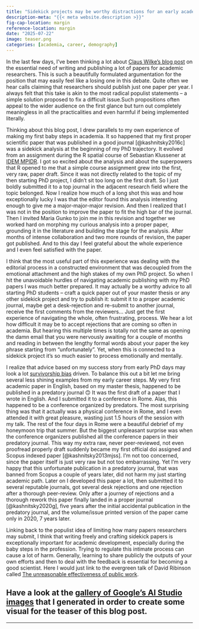 ```yaml
---
title: "Sidekick projects may be worthy distractions for an early academic"
description-meta: "{{< meta website.description >}}"
fig-cap-location: margin
reference-location: margin
date: "2025-07-22"
image: teaser.png
categories: [academia, career, demography]
---
```


In the last few days, I've been thinking a lot about [Claus Wilke’s blog post][cw] on the essential need of writing and publishing a lot of papers for academic researchers. This is such a beautifully formulated argumentation for the position that may easily feel like a losing one in this debate. Quite often we hear calls claiming that researchers should publish just one paper per year. I always felt that this take is akin to the most radical populist statements – a simple solution proposed to fix a difficult issue.Such propositions often appeal to the wider audience on the first glance but turn out completely meaningless in all the practicalities and even harmful if being implemented literally.   
   
Thinking about this blog post, I drew parallels to my own experience of making my first baby steps in academia. It so happened that my first proper scientific paper that was published in a good journal [@kashnitsky2016c] was a sidekick analysis at the beginning of my PhD trajectory. It evolved from an assignment during the R spatial course of Sebastian Klussener at [IDEM MPIDR](https://www.demogr.mpg.de/en/career_6122/international_advanced_studies_in_demography_6682/). I got so excited about the analysis and about the superpowers that R opened to me that a simple course assignment grew into the first, very raw, paper draft. Since it was not directly related to the topic of my then starting PhD project, I didn't sit too long on the first draft. So I just boldly submitted it to a top journal in the adjacent research field where the topic belonged. Now I realize how much of a long shot this was and how exceptionally lucky I was that the editor found this analysis interesting enough to give me a major-major-major revision. And then I realized that I was not in the position to improve the paper to fit the high bar of the journal. Then I invited Maria Gunko to join me in this revision and together we worked hard on morphing my curious analysis into a proper paper, grounding it in the literature and building the stage for the analysis. After months of intense collaboration and two more rounds of revision, the paper got published. And to this day I feel grateful about the whole experience and I even feel satisfied with the paper. 

I think that the most useful part of this experience was dealing with the editorial process in a constructed environment that was decoupled from the emotional attachment and the high stakes of my own PhD project. So when I hit the unavoidable hurdles of navigating academic publishing with my PhD papers I was much better prepared. It may actually be a worthy advice to all starting PhD students – craft a quick paper out of your master thesis or any other sidekick project and try to publish it: submit it to a proper academic journal, maybe get a desk-rejection and re-submit to another journal, receive the first comments from the reviewers… Just get the first experience of navigating the whole, often frustrating, process. We hear a lot how difficult it may be to accept rejections that are coming so often in academia. But hearing this multiple times is totally not the same as opening the damn email that you were nervously awaiting for a couple of months and reading in between the lengthy formal words about your paper the key phrase starting from "unfortunately". Yet, when this is connected to a sidekick project it's so much easier to process emotionally and mentally.

I realize that advice based on my success story from early PhD days may look a lot [survivorship bias](https://xkcd.com/1827/) driven. To balance this out a bit let me bring several less shining examples from my early career steps. My very first academic paper in English, based on my master thesis, happened to be published in a predatory journal 🙃 It was the first draft of a paper that I wrote in English. And I submitted it to a conference in Rome. Alas, this happened to be a conference organized by predators. The most surprising thing was that it actually was a physical conference in Rome, and I even attended it with great pleasure, wasting just 1.5 hours of the session with my talk. The rest of the four days in Rome were a beautiful debrief of my honeymoon trip that summer. But the biggest unpleasant surprise was when the conference organizers published all the conference papers in their predatory journal. This way my extra raw, never peer-reviewed, not even proofread properly draft suddenly became my first official doi assigned and Scopus indexed paper [@kashnitsky2013mjss]. I’m not too concerned, since the paper itself is just very raw but not too embarrassing. Yet I’m very happy that this unfortunate publication in a predatory journal, that was banned from Scopus a couple of years later, did not harm my just  starting academic path. Later on I developed this paper a lot, then submitted it to several reputable journals, got several desk rejections and one rejection after a thorough peer-review. Only after a journey of rejections and a thorough rework this paper finally landed in a proper journal [@kashnitsky2020g], five years after the initial accidental publication in the predatory journal, and the volume/issue printed version of the paper came only in 2020, 7 years later. 

Linking back to the populist idea of limiting how many papers researchers may submit, I think that writing freely and crafting sidekick papers is exceptionally important for academic development, especially during the baby steps in the profession. Trying to regulate this intimate process can cause a lot of harm. Generally, learning to share publicly the outputs of your own efforts and then to deal with the feedback is essential for becoming a good scientist. Here I would just link to the evergreen talk of David Ribinson called [The unreasonable effectiveness of public work][drob].

::: {.callout-tip}
# Have a look at the [gallery of Google's AI Studio images](https://github.com/ikashnitsky/ikashnitsky.github.io/tree/main/2025/sidekick-papers/ai-teaser-versions) that I generated in order to create some visual for the teaser of this blog post.
:::

***

[cw]: https://clauswilke.substack.com/p/from-the-archives-no-one-reads-your
[drob]: https://posit.co/resources/videos/the-unreasonable-effectiveness-of-public-work

